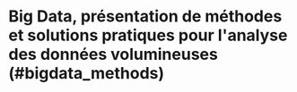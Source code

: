 # Big Data, présentation de méthodes et solutions pratiques pour l&#39;analyse des données volumineuses (#bigdata_methods)





